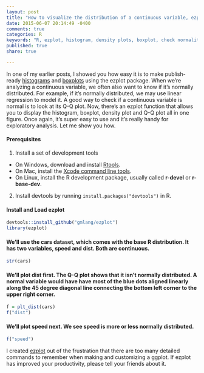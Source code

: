 ```yaml
---
layout: post
title: "How to visualize the distribution of a continuous variable, ezplot - Part 5"
date: 2015-06-07 20:14:49 -0400
comments: true
categories: R
keywords: "R, ezplot, histogram, density plots, boxplot, check normality, qq plot, normal Q-Q plot"
published: true
share: true

---
```


In one of my earlier posts, I showed you how easy it is to make publish-ready [histograms](http://masterr.org/r/an-easy-way-to-make-ggplot2-histograms-ezplot-part3/) and [boxplots](http://masterr.org/r/an-easy-way-to-make-ggplot2-boxplots-ezplot-part2/) using the ezplot package. When we're analyzing a continuous variable, we often also want to know if it's normally distributed. For example, if it's normally distributed, we may use linear regression to model it. A good way to check if a continuous variable is normal is to look at its Q-Q plot. Now, there's an ezplot function that allows you to display the histogram, boxplot, density plot and Q-Q plot all in one figure. Once again, it's super easy to use and it's really handy for exploratory analysis. Let me show you how.

#### Prerequisites
1. Install a set of development tools
* On Windows, download and install [Rtools](http://cran.r-project.org/bin/windows/Rtools/). 
* On Mac, install the [Xcode command line tools](https://developer.apple.com/downloads). 
* On Linux, install the R development package, usually called **r-devel** or **r-base-dev**.
2. Install devtools by running `install.packages("devtools")` in R.

#### Install and Load ezplot
```r
devtools::install_github("gmlang/ezplot")
library(ezplot)
```

#### We'll use the cars dataset, which comes with the base R distribution. It has two variables, speed and dist. Both are continuous.
```r
str(cars)
```

#### We'll plot dist first. The Q-Q plot shows that it isn't normally distributed. A normal variable would have have most of the blue dots aligned linearly along the 45 degree diagonal line connecting the bottom left corner to the upper right corner. 
```r
f = plt_dist(cars)
f("dist")
```

#### We'll plot speed next. We see speed is more or less normally distributed.
```r
f("speed")
```

I created [ezplot](https://github.com/gmlang/ezplot) out of the frustration that there are too many detailed commands to remember when making and customizing a ggplot. If ezplot has improved your productivity, please tell your friends about it.